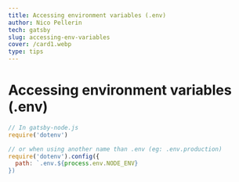 ```yaml
---
title: Accessing environment variables (.env)
author: Nico Pellerin
tech: gatsby
slug: accessing-env-variables
cover: /card1.webp
type: tips
---
```


<SEO title="Accessing environment variables (.env)" />

# Accessing environment variables (.env)

<Spacer margin="6rem 0 4rem 0" />

```jsx
// In gatsby-node.js
require('dotenv')

// or when using another name than .env (eg: .env.production)
require('dotenv').config({
  path: `.env.${process.env.NODE_ENV}
})
```
